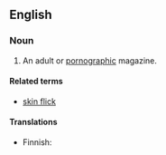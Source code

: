 ==English==

===Noun===
{{en-noun}}

# {{slang}} An adult or [[pornographic]] magazine.

====Related terms====
* [[skin flick]]

====Translations====
{{top}}
* Finnish: {{t|[fi|pillulehti}}
{{mid}}
{{bottom}}